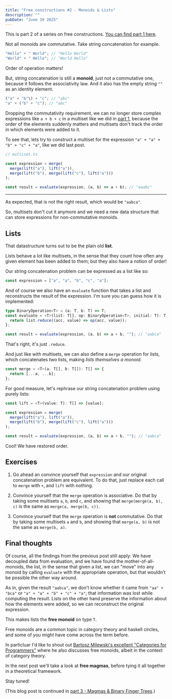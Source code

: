 ```yaml
---
title: "Free constructions #2 - Monoids & Lists"
description: ""
pubDate: "June 19 2025"
---
```


This is part 2 of a series on free constructions.
[You can find part 1 here](../2026-06-07-free-constructions-1).

Not all monoids are commutative. Take string concatenation for
example.

```ts
"Hello" + " World"; // "Hello World"
"World" + " Hello"; // "World Hello"
```

Order of operation matters!

But, string concatenation is still a **monoid**, just not a
commutative one, because it follows the associativity law. And
it also has the empty string `""` as an identity element.

```ts
("a" + "b"\) + "c"; // "abc"
"a" + ("b" + "c"); // "abc"
```

Dropping the commutativity requirement, we can no longer store
complex expressions like `a + b + c` in a multiset like we did
in [part 1](../free-constructions-1), because the order of the
elements suddenly matters and multisets don't track the order
in which elements were added to it.

To see that, lets try to construct a multiset for the expression
`"a" + "a" + "b" + "c" + "a"`, like we did last post.

```ts
// multiset.ts

const expression = merge(
  merge(lift("a"), lift("a")),
  merge(lift("b"), merge(lift("c"), lift("a")))
);

const result = evaluate(expression, (a, b) => a + b); // "aaabc"
```

---

As expected, that is not the right result, which would be `"aabca"`.

So, multisets don't cut it anymore and we need a new data
structure that can store expressions for non-commutative
monoids.

## Lists

That datastructure turns out to be the plain old **list**.

Lists behave a lot like multisets, in the sense that they count
how often any given element has been added to them; but they also
have a notion of order!

Our string concatenation problem can be expressed as a list like
so:

```ts
const expression = ["a", "a", "b", "c", "a"];
```

And of course we also have an `evaluate` function that takes a
list and reconstructs the result of the expression. I'm sure you
can guess how it is implemented:

```ts
type BinaryOperation<T> = (a: T, b: T) => T;
const evaluate = <T>(list: T[], op: BinaryOperation<T>, initial: T): T => {
  return list.reduce((acc, value) => op(acc, value));
};

const result = evaluate(expression, (a, b) => a + b, ""); // "aabca"
```

That's right, it's just `.reduce`.

And just like with multisets, we can also define a
`merge` operation for lists, which concatenates two lists, making
_lists themselves a monoid_.

```ts
const merge = <T>(a: T[], b: T[]): T[] => {
  return [...a, ...b];
};
```

For good measure, let's rephrase our string concatenation problem
using purely lists:

```ts
const lift = <T>(value: T): T[] => [value];

const expression = merge(
  merge(lift("a"), lift("a")),
  merge(lift("b"), merge(lift("c"), lift("a")))
);

const result = evaluate(expression, (a, b) => a + b, ""); // "aabca"
```

Cool! We have restored order.

## Exercises

1. Go ahead an convince yourself that `expression` and our
   original concatenation problem are equivalent. To do that,
   just replace each call to `merge` with `+`, and `lift` with
   nothing.

2. Convince yourself that the `merge` operation is associative.
   Do that by taking some multisets `a`, `b`, and `c`, and
   showing that `merge(merge(a, b), c)` is the same as
   `merge(a, merge(b, c))`.

3. Convince yourself that the `merge` operation is **not**
   commutative. Do that by taking some multisets `a` and `b`, and
   showing that `merge(a, b)` is not the same as `merge(b, a)`.

## Final thoughts

Of course, all the findings from the previous post still apply:
We have decoupled data from evaluation, and we have found the
mother-of-all-monoids, the list, in the sense that given a list,
we can "move" into any monoid by calling `evaluate` with the
appropriate operation, but that wouldn't be possible the other
way around.

As in, given the result `"aabca"`, we don't know whether it
came from `"aa" + "bca"` or `"a" + "a" + "b" + "c" + "a"`;
that information was lost while computing the result. Lists on the
other hand preserve the information about how the
elements were added, so we can reconstruct the original
expression.

This makes lists the **free monoid** on type `T`.

Free monoids are a common topic in category theory and haskell circles,
and some of you might have come across the term before.

In particluar I'd like to shout out [Bartosz Milewski's excellent
"Categories for Programmers"](https://bartoszmilewski.com/2015/07/21/free-monoids/)
where he also discusses free monoids, albeit in the context
of category theory.

In the next post we'll take a look at **free magmas**, before
tying it all together in a theoretical framework.

Stay tuned!

(This blog post is continued in
[part 3 - Magmas & Binary Finger Trees](../2025-07-04-free-constructions-3).)
